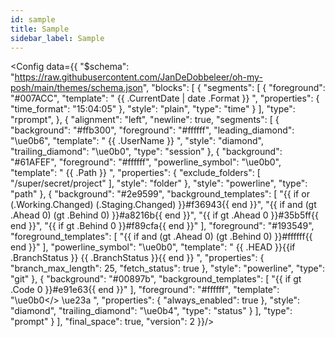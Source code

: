 ```yaml
---
id: sample
title: Sample
sidebar_label: Sample
---
```



<Config data={{
  "$schema": "https://raw.githubusercontent.com/JanDeDobbeleer/oh-my-posh/main/themes/schema.json",
  "blocks": [
    {
      "segments": [
        {
          "foreground": "#007ACC",
          "template": " {{ .CurrentDate | date .Format }} ",
          "properties": {
            "time_format": "15:04:05"
          },
          "style": "plain",
          "type": "time"
        }
      ],
      "type": "rprompt",
    },
    {
      "alignment": "left",
      "newline": true,
      "segments": [
        {
          "background": "#ffb300",
          "foreground": "#ffffff",
          "leading_diamond": "\ue0b6",
          "template": " {{ .UserName }} ",
          "style": "diamond",
          "trailing_diamond": "\ue0b0",
          "type": "session"
        },
        {
          "background": "#61AFEF",
          "foreground": "#ffffff",
          "powerline_symbol": "\ue0b0",
          "template": " {{ .Path }} ",
          "properties": {
            "exclude_folders": [
              "/super/secret/project"
            ],
            "style": "folder"
          },
          "style": "powerline",
          "type": "path"
        },
        {
          "background": "#2e9599",
          "background_templates": [
            "{{ if or (.Working.Changed) (.Staging.Changed) }}#f36943{{ end }}",
            "{{ if and (gt .Ahead 0) (gt .Behind 0) }}#a8216b{{ end }}",
            "{{ if gt .Ahead 0 }}#35b5ff{{ end }}",
            "{{ if gt .Behind 0 }}#f89cfa{{ end }}"
          ],
          "foreground": "#193549",
          "foreground_templates": [
            "{{ if and (gt .Ahead 0) (gt .Behind 0) }}#ffffff{{ end }}"
          ],
          "powerline_symbol": "\ue0b0",
          "template": " {{ .HEAD }}{{if .BranchStatus }} {{ .BranchStatus }}{{ end }} ",
          "properties": {
            "branch_max_length": 25,
            "fetch_status": true
          },
          "style": "powerline",
          "type": "git"
        },
        {
          "background": "#00897b",
          "background_templates": [
            "{{ if gt .Code 0 }}#e91e63{{ end }}"
          ],
          "foreground": "#ffffff",
          "template": "<parentBackground>\ue0b0</> \ue23a ",
          "properties": {
            "always_enabled": true
          },
          "style": "diamond",
          "trailing_diamond": "\ue0b4",
          "type": "status"
        }
      ],
      "type": "prompt"
    }
  ],
  "final_space": true,
  "version": 2
}}/>

